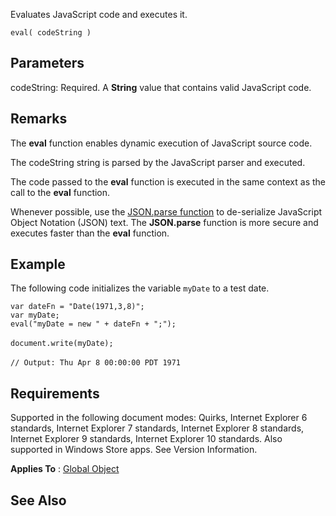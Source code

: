 Evaluates JavaScript code and executes it.

 eval( codeString )

==Parameters==
; codeString: Required. A '''String''' value that contains valid JavaScript code.

==Remarks==
The '''eval''' function enables dynamic execution of JavaScript source code.

The codeString string is parsed by the JavaScript parser and executed.

The code passed to the '''eval''' function is executed in the same context as the call to the '''eval''' function.

Whenever possible, use the [[javascript/JSON/JSON.parse|JSON.parse function]] to de-serialize JavaScript Object Notation (JSON) text. The '''JSON.parse''' function is more secure and executes faster than the '''eval''' function.


==Example==
The following code initializes the variable <code>myDate</code> to a test date.

 var dateFn = "Date(1971,3,8)";
 var myDate;
 eval("myDate = new " + dateFn + ";");
 
 document.write(myDate);
 
 // Output: Thu Apr 8 00:00:00 PDT 1971

==Requirements==
Supported in the following document modes: Quirks, Internet Explorer 6 standards, Internet Explorer 7 standards, Internet Explorer 8 standards, Internet Explorer 9 standards, Internet Explorer 10 standards. Also supported in Windows Store apps. See Version Information.

'''Applies To''' : [[javascript/Global|Global Object]]


==See Also==

              

